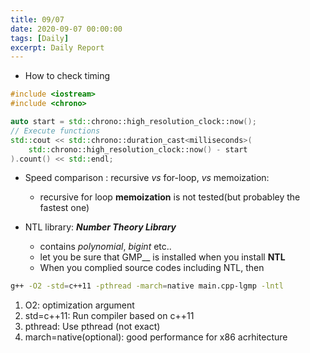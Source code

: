 ```yaml
---
title: 09/07
date: 2020-09-07 00:00:00
tags: [Daily]
excerpt: Daily Report
---
```


<Collapsable title="C++" titleSize="1.6rem">

* How to check timing

```cpp
#include <iostream>
#include <chrono>

auto start = std::chrono::high_resolution_clock::now();
// Execute functions
std::cout << std::chrono::duration_cast<milliseconds>(
    std::chrono::high_resolution_clock::now() - start
).count() << std::endl;
```

* Speed comparison : recursive _vs_ for-loop, _vs_ memoization:
    * recursive for loop __memoization__ is not tested(but probabley the fastest one)

* NTL library: **_Number Theory Library_** 
    * contains _polynomial_, _bigint_ etc..
    * let you be sure that GMP__ is installed when you install __NTL__
    * When you complied source codes including NTL, then
```bash
g++ -O2 -std=c++11 -pthread -march=native main.cpp-lgmp -lntl
```
1. O2: optimization argument
2. std=c++11: Run compiler based on c++11
3. pthread: Use pthread (not exact)
4. march=native(optional): good performance for x86 acrhitecture


</Collapsable>